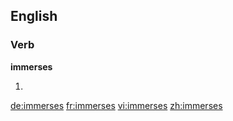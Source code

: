 ==English==

===Verb===
'''immerses'''

# {{third-person singular of|immerse}}

[[de:immerses]]
[[fr:immerses]]
[[vi:immerses]]
[[zh:immerses]]